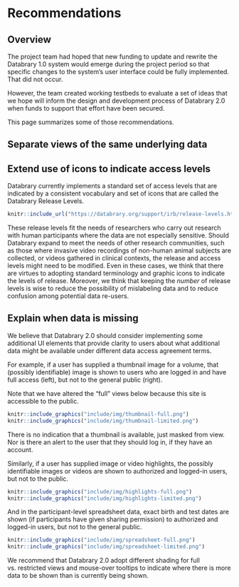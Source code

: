 # Recommendations

## Overview {-}

The project team had hoped that new funding to update and rewrite the Databrary 1.0 system would emerge during the project period so that specific changes to the system's user interface could be fully implemented.
That did not occur.

However, the team created working testbeds to evaluate a set of ideas that we hope will inform the design and development process of Databrary 2.0 when funds to support that effort have been secured.

This page summarizes some of those recommendations.

## Separate views of the same underlying data {-}

## Extend use of icons to indicate access levels {-}

Databrary currently implements a standard set of access levels that are indicated by a consistent vocabulary and set of icons that are called the Databrary Release Levels.

```r
knitr::include_url("https://databrary.org/support/irb/release-levels.html")
```

These release levels fit the needs of researchers who carry out research with human participants where the data are not especially sensitive.
Should Databrary expand to meet the needs of other research communities, such as those where invasive video recordings of non-human animal subjects are collected, or videos gathered in clinical contexts, the release and access levels might need to be modified.
Even in these cases, we think that there are virtues to adopting standard terminology and graphic icons to indicate the levels of release.
Moreover, we think that keeping the *number* of release levels is wise to reduce the possibility of mislabeling data and to reduce confusion among potential data re-users.

## Explain when data is missing {-}

We believe that Databrary 2.0 should consider implementing some additional UI elements that provide clarity to users about what additional data might be available under different data access agreement terms.

For example, if a user has supplied a thumbnail image for a volume, that (possibly identifiable) image is shown to users who are logged in and have full access (left), but not to the general public (right).

::: {.rmdnote}

Note that we have altered the "full" views below because this site is accessible to the public.

:::

```r
knitr::include_graphics("include/img/thumbnail-full.png")
knitr::include_graphics("include/img/thumbnail-limited.png")
```

There is no indication that a thumbnail is available, just masked from view.
Nor is there an alert to the user that they should log in, if they have an account.

Similarly, if a user has supplied image or video highlights, the possibly identifiable images or videos are shown to authorized and logged-in users, but not to the public.

```r
knitr::include_graphics("include/img/highlights-full.png")
knitr::include_graphics("include/img/highlights-limited.png")
```

And in the participant-level spreadsheet data, exact birth and test dates are shown (if participants have given sharing permission) to authorized and logged-in users, but not to the general public.

```r
knitr::include_graphics("include/img/spreadsheet-full.png")
knitr::include_graphics("include/img/spreadsheet-limited.png")
```

We recommend that Databrary 2.0 adopt different shading for full vs. restricted views and mouse-over tooltips to indicate where there is more data to be shown than is currently being shown.
